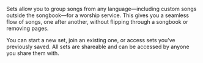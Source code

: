 Sets allow you to group songs from any language—including custom songs outside the songbook—for a worship service. This gives you a seamless flow of songs, one after another, without flipping through a songbook or removing pages.

You can start a new set, join an existing one, or access sets you’ve previously saved. All sets are shareable and can be accessed by anyone you share them with.
